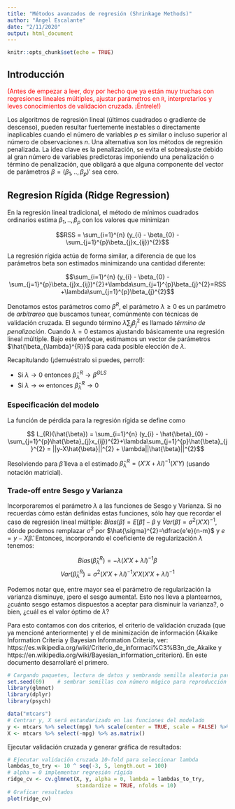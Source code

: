 ```yaml
---
title: "Métodos avanzados de regresión (Shrinkage Methods)"
author: "Ángel Escalante"
date: "2/11/2020"
output: html_document
---
```


```r
knitr::opts_chunk$set(echo = TRUE)
```

## Introducción

<span style = "color: red;">(Antes de empezar a leer, doy por hecho que ya están muy truchas con regresiones lineales múltiples, ajustar parámetros en $\texttt{R}$, interpretarlos y leves conocimientos de validación cruzada. ¡Éntrele!)</span> 

Los algoritmos de regresión lineal (últimos cuadrados o gradiente de descenso), pueden resultar fuertemente inestables o directamente inaplicables cuando el número de variables $p$ es similar o incluso superior al número de observaciones $n$. Una alternativa son los métodos de regresión penalizada. La idea clave es la penalización, se evita el sobreajuste debido al gran número de variables predictoras imponiendo una penalización o término de penalización, que obligará a que alguna
componente del vector de parámetros $\beta = (\beta_{1},..,\beta_{p})'$ sea cero.

## Regresion Rígida (Ridge Regression)

En la regresión lineal tradicional, el método de mínimos cuadrados ordinarios estima $\beta_{1},..,\beta_{p}$ con los valores que minimizan

$$RSS = \sum_{i=1}^{n} (y_{i} - \beta_{0} - \sum_{j=1}^{p}\beta_{j}x_{ij})^{2}$$

La regresión rígida actúa de forma similar, a diferencia de que los parámetros beta son estimados minimizando una cantidad diferente:

$$\sum_{i=1}^{n} (y_{i} - \beta_{0} - \sum_{j=1}^{p}\beta_{j}x_{ij})^{2}+\lambda\sum_{j=1}^{p}\beta_{j}^{2}=RSS+\lambda\sum_{j=1}^{p}\beta_{j}^{2}$$

Denotamos estos parámetros como $\beta^{R}$, el parámetro $\lambda \ge 0$ es un parámetro de $\textit{arbitrareo}$ que buscamos tunear, comúnmente con técnicas de validación cruzada. El segundo término $\lambda\sum_{j}\beta_{j}^{2}$ es llamado $\textit{término de penalización}$. Cuando $\lambda = 0$ estamos ajustando básicamente una regresión lineal múltiple. Bajo este enfoque, estimamos un vector de parámetros $\hat{\beta_{\lambda}^{R}}$ para cada posible elección de $\lambda$.

Recapitulando (¡demuéstralo si puedes, perro!):

* Si $\lambda \to 0$ entonces $\hat{\beta}^{R}_{\lambda} \to \hat{\beta}^{OLS}$
* Si $\lambda \to \infty$ entonces $\hat{\beta}^{R}_{\lambda} \to 0$

### Especificación del modelo

La función de pérdida para la regresión rígida se define como

$$ L_{R}(\hat{\beta}) = \sum_{i=1}^{n} (y_{i} - \hat{\beta}_{0} - \sum_{j=1}^{p}\hat{\beta}_{j}x_{ij})^{2}+\lambda\sum_{j=1}^{p}\hat{\beta}_{j}^{2} = ||y-X\hat{\beta}||^{2} + \lambda||\hat{\beta}||^{2}$$

Resolviendo para $\hat{\beta}$ lleva a el estimado $\hat{\beta}^{R}_{\lambda} = (X'X+\lambda I)^{-1}(X'Y)$ (usando notación matricial).

### Trade-off entre Sesgo y Varianza

Incorporaremos el parámetro $\lambda$ a las funciones de Sesgo y Varianza. Si no recuerdas cómo están definidas estas funciones, sólo hay que recordar el caso de regresión lineal múltiple:  $Bias(\hat{\beta})=E[\hat{\beta}]-\beta$ y $Var(\hat{\beta}) = \sigma^{2}(X'X)^{-1}$, dónde podemos remplazar $\sigma^{2}$ por $\hat{\sigma}^{2}=\dfrac{e'e}{n-m}$ y $e=y-X\hat{\beta}$. Entonces, incorporando el coeficiente de regularización $\lambda$ tenemos:

$$ Bias(\hat{\beta}^{R}_{\lambda})=-\lambda(X'X + \lambda I)^{-1}\beta $$
$$ Var(\hat{\beta}^{R}_{\lambda})=\sigma^{2}(X'X + \lambda I)^{-1}X'X(X'X + \lambda I)^{-1} $$

Podemos notar que, entre mayor sea el parámetro de regularización la varianza disminuye, ¡pero el sesgo aumenta!. Esto nos lleva a plantearnos, ¿cuánto sesgo estamos dispuestos a aceptar para disminuir la varianza?, o bien, ¿cuál es el valor óptimo de $\lambda$?

Para esto contamos con dos criterios, el criterio de validación cruzada (que ya mencioné anteriormente) y el de minimización de información (Akaike Information Criteria y Bayesian Information Criteria, ver: https://es.wikipedia.org/wiki/Criterio_de_informaci%C3%B3n_de_Akaike y https://en.wikipedia.org/wiki/Bayesian_information_criterion). En este documento desarrollaré el primero.

```r
# Cargando paquetes, lectura de datos y sembrando semilla aleatoria para reproducción
set.seed(69)    # sembrar semillas con número mágico para reproducción
library(glmnet)
library(dplyr)
library(psych)

data("mtcars")
# Centrar y, X será estandarizado en las funciones del modelado
y <- mtcars %>% select(mpg) %>% scale(center = TRUE, scale = FALSE) %>% as.matrix()
X <- mtcars %>% select(-mpg) %>% as.matrix()
```

Ejecutar validación cruzada y generar gráfica de resultados:

```r
# Ejecutar validación cruzada 10-fold para seleccionar lambda
lambdas_to_try <- 10 ^ seq(-3, 5, length.out = 100)
# alpha = 0 implementar regresión rígida
ridge_cv <- cv.glmnet(X, y, alpha = 0, lambda = lambdas_to_try,
                      standardize = TRUE, nfolds = 10)
# Graficar resultados
plot(ridge_cv)
```

